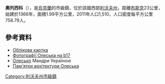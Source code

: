 {{No footnotes|time=2015-09-16T13:16:18+00:00}}
{{coord|49|57|47|N|24|53|38|E|scale:30000|display=title}}

'''奧列西科'''（{{lang-uk|Олесько}}），是[[烏克蘭|烏克蘭]]的市級鎮，位於該國西部[[利沃夫州|利沃夫州]]，距離[[布斯克|布斯克]]23公里，始建於1366年，面積1.99平方公里，2011年人口1,510，人口密度每平方公里758.79人。

==參考資料==
* [http://gska2.rada.gov.ua/pls/z7502/A005?rdat1=05.07.2008&rf7571=19203 Облікова картка]{{dead link|date=2017年12月 |bot=InternetArchiveBot |fix-attempted=yes }}
* [https://web.archive.org/web/20090311031720/http://b17.kiev.ua/ru/gallery/lvivschyna.html Фотографії Олеська на b17]
* [http://ukrtravel.blogspot.com/2010/08/blog-post.html Олесько] {{Wayback|url=http://ukrtravel.blogspot.com/2010/08/blog-post.html |date=20200219211441 }} Мандри Україною
* [http://busk.com.ua/Olesko.htm Пам'ятки архітектури Олеська] {{Wayback|url=http://busk.com.ua/Olesko.htm |date=20200213113514 }}

{{DEFAULTSORT:Олесько}}
[[Category:利沃夫州市級鎮|Category:利沃夫州市級鎮]]


{{Lviv-geo-stub}}